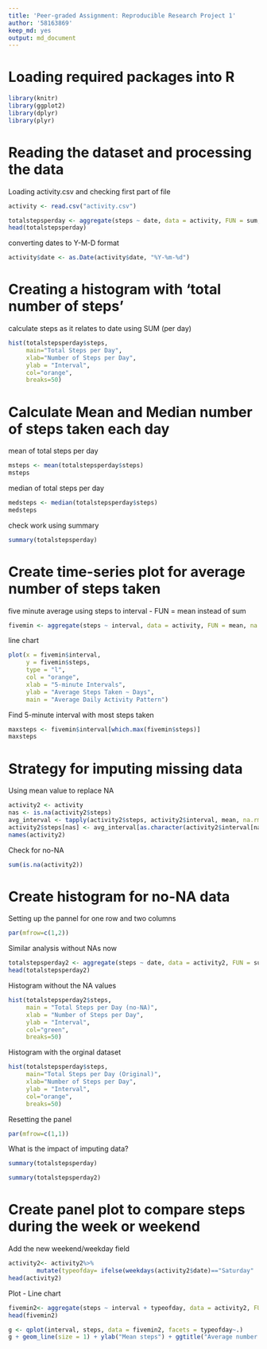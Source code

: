 ```yaml
---
title: 'Peer-graded Assignment: Reproducible Research Project 1'
author: '58163869'
keep_md: yes
output: md_document
---
```


# Loading required packages into R
```r
library(knitr)
library(ggplot2)
library(dplyr)
library(plyr)
```

# Reading the dataset and processing the data
Loading activity.csv and checking first part of file
```r
activity <- read.csv("activity.csv")

totalstepsperday <- aggregate(steps ~ date, data = activity, FUN = sum, na.rm = TRUE)
head(totalstepsperday)
```

converting dates to Y-M-D format
```r
activity$date <- as.Date(activity$date, "%Y-%m-%d")
```

# Creating a histogram with 'total number of steps'
calculate steps as it relates to date using SUM (per day)
```r
hist(totalstepsperday$steps, 
     main="Total Steps per Day", 
     xlab="Number of Steps per Day", 
     ylab = "Interval",
     col="orange",
     breaks=50)
```

# Calculate Mean and Median number of steps taken each day
mean of total steps per day
```r
msteps <- mean(totalstepsperday$steps)
msteps
```

median of total steps per day
```r
medsteps <- median(totalstepsperday$steps)
medsteps
```

check work using summary
```r
summary(totalstepsperday)
```

# Create time-series plot for average number of steps taken
five minute average using steps to interval - FUN = mean instead of sum
```r
fivemin <- aggregate(steps ~ interval, data = activity, FUN = mean, na.rm = TRUE)
```

line chart
```r
plot(x = fivemin$interval, 
     y = fivemin$steps, 
     type = "l", 
     col = "orange",
     xlab = "5-minute Intervals",
     ylab = "Average Steps Taken ~ Days",
     main = "Average Daily Activity Pattern")
```
Find 5-minute interval with most steps taken
```r
maxsteps <- fivemin$interval[which.max(fivemin$steps)]
maxsteps
```
# Strategy for imputing missing data
Using mean value to replace NA
```r
activity2 <- activity
nas <- is.na(activity2$steps)
avg_interval <- tapply(activity2$steps, activity2$interval, mean, na.rm=TRUE, simplify = TRUE)
activity2$steps[nas] <- avg_interval[as.character(activity2$interval[nas])]
names(activity2)
```

Check for no-NA
```r
sum(is.na(activity2))
```


# Create histogram for no-NA data
Setting up the pannel for one row and two columns
```r
par(mfrow=c(1,2))
```

Similar analysis without NAs now
```r
totalstepsperday2 <- aggregate(steps ~ date, data = activity2, FUN = sum, na.rm = TRUE)
head(totalstepsperday2)
```

Histogram without the NA values
```r
hist(totalstepsperday2$steps, 
     main = "Total Steps per Day (no-NA)", 
     xlab = "Number of Steps per Day", 
     ylab = "Interval",
     col="green",
     breaks=50)
```

Histogram with the orginal dataset
```r
hist(totalstepsperday$steps, 
     main="Total Steps per Day (Original)", 
     xlab="Number of Steps per Day", 
     ylab = "Interval",
     col="orange",
     breaks=50)
```

Resetting the panel
```r
par(mfrow=c(1,1))
```

What is the impact of imputing data?
```r
summary(totalstepsperday)

summary(totalstepsperday2)
```

# Create panel plot to compare steps during the week or weekend
Add the new weekend/weekday field
```r
activity2<- activity2%>%
        mutate(typeofday= ifelse(weekdays(activity2$date)=="Saturday" | weekdays(activity2$date)=="Sunday", "Weekend", "Weekday"))
head(activity2)
```
Plot - Line chart
```r
fivemin2<- aggregate(steps ~ interval + typeofday, data = activity2, FUN = mean)
head(fivemin2)

g <- qplot(interval, steps, data = fivemin2, facets = typeofday~.)
g + geom_line(size = 1) + ylab("Mean steps") + ggtitle("Average number of steps taken per daytype")
```
